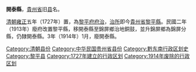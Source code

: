 {{expand|time=2012-03-03T22:31:38+00:00}}
'''開泰縣'''，[[貴州省|貴州省]]旧[[县|县]]名。

[[清朝|清朝]][[雍正|雍正]]五年（1727年）置，為[[黎平府|黎平府]][[府治|府治]]，[[治所|治所]]即今[[貴州省|貴州省]][[黎平縣|黎平縣]]。民國二年（1913年）廢府改置黎平縣，移開泰縣至錦屏鄉治地銅鼓，並升錦屏鄉為錦屏分縣，仍隸開泰縣。3年（1914年）1月，廢開泰縣。

{{贵州行政区划小作品}}
[[Category:清朝县份|Category:清朝县份]]
[[Category:中华民国贵州省县份|Category:中华民国贵州省县份]]
[[Category:黔东南行政区划史|Category:黔东南行政区划史]]
[[Category:黎平县|Category:黎平县]]
[[Category:1727年建立的行政区划|Category:1727年建立的行政区划]]
[[Category:1914年废除的行政区划|Category:1914年废除的行政区划]]